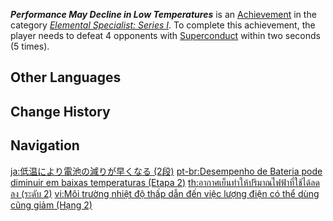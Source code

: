 {{Achievement Infobox
|title        = Performance May Decline in Low Temperatures
|id           = 82029
|order id     = 2029
|category     = Elemental Specialist: Series I
|description  = Defeat 4 opponents with [[Superconduct]] within 2s (×5).
|requirements = 
|primogems    = 10
|tracking     = Tracks the number of times the player defeated 4 opponents in this way.
|topic        = 
|set          = Performance May Decline in Low Temperatures
|tier         = 2
|tiers_total  = 3
}}
'''''Performance May Decline in Low Temperatures''''' is an [[Achievement]] in the category ''[[Elemental Specialist: Series I]]''. To complete this achievement, the player needs to defeat 4 opponents with [[Superconduct]] within two seconds (5 times).
<!--
==Trivia==

==Video Guides==
{{EVT
|video1   = 
|caption1 = 
}}
-->
==Other Languages==
{{Other Languages|Transclude=Performance May Decline in Low Temperatures}}

==Change History==
{{Change History|1.0}}
<!--
==References==
{{Reflist}}
-->
==Navigation==
{{Achievement Navbox}}

[[ja:低温により電池の減りが早くなる (2段)]]
[[pt-br:Desempenho de Bateria pode diminuir em baixas temperaturas (Etapa 2)]]
[[th:อากาศเย็นทำให้ปริมาณไฟฟ้าที่ใช้ได้ลดลง (ระดับ 2)]]
[[vi:Môi trường nhiệt độ thấp dẫn đến việc lượng điện có thể dùng cũng giảm (Hạng 2)]]